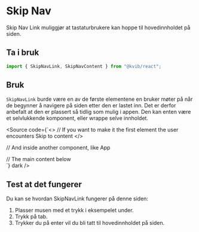 
<Meta of={SkipNavStories} />

# Skip Nav

Skip Nav Link muliggjør at tastaturbrukere kan hoppe til hovedinnholdet på siden.

## Ta i bruk

```jsx
import { SkipNavLink, SkipNavContent } from "@kvib/react";
```

## Bruk

`SkipNavLink` burde være en av de første elementene en bruker møter på når de begynner å navigere på siden etter den er lastet inn.
Det er derfor anbefalt at den er plassert så tidlig som mulig i appen. Den kan enten være et selvlukkende komponent, eller wrappe selve innholdet.

<Source code={`<>
  // If you want to make it the first element the user encounters
  <SkipNavLink>Skip to content</SkipNavLink>
  <App />
</>

// And inside another component, like App

<div>
  <SkipNavContent />
  // The main content below
</div>
`} dark />

## Test at det fungerer

Du kan se hvordan SkipNavLink fungerer på denne siden:

1. Plasser musen med et trykk i eksempelet under.
2. Trykk på tab.
3. Trykker du på enter vil du bli tatt til hovedinnholdet på siden.

<Canvas of={SkipNavStories.Preview} />
